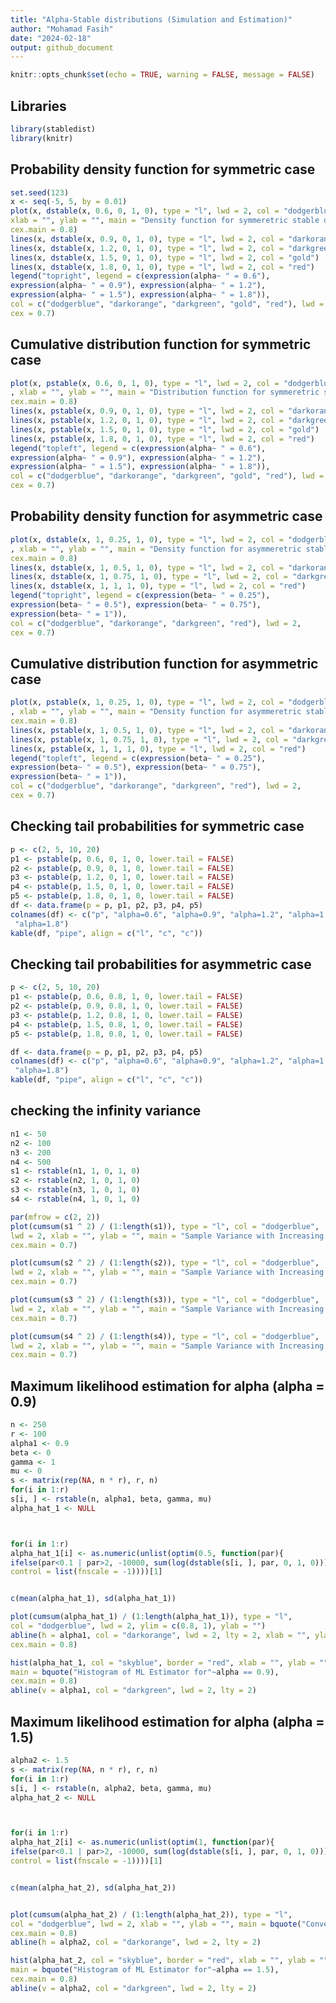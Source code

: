```yaml
---
title: "Alpha-Stable distributions (Simulation and Estimation)"
author: "Mohamad Fasih"
date: "2024-02-18"
output: github_document
---
```


```r
knitr::opts_chunk$set(echo = TRUE, warning = FALSE, message = FALSE)
```

## Libraries 
```r
library(stabledist)
library(knitr)
```

## Probability density function for symmetric case
```r
set.seed(123)
x <- seq(-5, 5, by = 0.01)
plot(x, dstable(x, 0.6, 0, 1, 0), type = "l", lwd = 2, col = "dodgerblue", 
xlab = "", ylab = "", main = "Density function for symmeretric stable distributions", 
cex.main = 0.8)
lines(x, dstable(x, 0.9, 0, 1, 0), type = "l", lwd = 2, col = "darkorange")
lines(x, dstable(x, 1.2, 0, 1, 0), type = "l", lwd = 2, col = "darkgreen")
lines(x, dstable(x, 1.5, 0, 1, 0), type = "l", lwd = 2, col = "gold")
lines(x, dstable(x, 1.8, 0, 1, 0), type = "l", lwd = 2, col = "red")
legend("topright", legend = c(expression(alpha~ " = 0.6"), 
expression(alpha~ " = 0.9"), expression(alpha~ " = 1.2"),
expression(alpha~ " = 1.5"), expression(alpha~ " = 1.8")), 
col = c("dodgerblue", "darkorange", "darkgreen", "gold", "red"), lwd = 2, 
cex = 0.7)

```


## Cumulative distribution function for symmetric case
```r
plot(x, pstable(x, 0.6, 0, 1, 0), type = "l", lwd = 2, col = "dodgerblue", ylim = c(0, 1), 
, xlab = "", ylab = "", main = "Distribution function for symmeretric stable distributions", 
cex.main = 0.8)
lines(x, pstable(x, 0.9, 0, 1, 0), type = "l", lwd = 2, col = "darkorange")
lines(x, pstable(x, 1.2, 0, 1, 0), type = "l", lwd = 2, col = "darkgreen")
lines(x, pstable(x, 1.5, 0, 1, 0), type = "l", lwd = 2, col = "gold")
lines(x, pstable(x, 1.8, 0, 1, 0), type = "l", lwd = 2, col = "red")
legend("topleft", legend = c(expression(alpha~ " = 0.6"), 
expression(alpha~ " = 0.9"), expression(alpha~ " = 1.2"),
expression(alpha~ " = 1.5"), expression(alpha~ " = 1.8")), 
col = c("dodgerblue", "darkorange", "darkgreen", "gold", "red"), lwd = 2, 
cex = 0.7)

```

## Probability density function for asymmetric case
```r
plot(x, dstable(x, 1, 0.25, 1, 0), type = "l", lwd = 2, col = "dodgerblue", 
, xlab = "", ylab = "", main = "Density function for asymmeretric stable distributions",
cex.main = 0.8)
lines(x, dstable(x, 1, 0.5, 1, 0), type = "l", lwd = 2, col = "darkorange")
lines(x, dstable(x, 1, 0.75, 1, 0), type = "l", lwd = 2, col = "darkgreen")
lines(x, dstable(x, 1, 1, 1, 0), type = "l", lwd = 2, col = "red")
legend("topright", legend = c(expression(beta~ " = 0.25"), 
expression(beta~ " = 0.5"), expression(beta~ " = 0.75"),
expression(beta~ " = 1")), 
col = c("dodgerblue", "darkorange", "darkgreen", "red"), lwd = 2, 
cex = 0.7)

```



## Cumulative distribution function for asymmetric case
```r
plot(x, pstable(x, 1, 0.25, 1, 0), type = "l", lwd = 2, col = "dodgerblue", ylim = c(0, 1), 
, xlab = "", ylab = "", main = "Density function for asymmeretric stable distributions", 
cex.main = 0.8)
lines(x, pstable(x, 1, 0.5, 1, 0), type = "l", lwd = 2, col = "darkorange")
lines(x, pstable(x, 1, 0.75, 1, 0), type = "l", lwd = 2, col = "darkgreen")
lines(x, pstable(x, 1, 1, 1, 0), type = "l", lwd = 2, col = "red")
legend("topleft", legend = c(expression(beta~ " = 0.25"), 
expression(beta~ " = 0.5"), expression(beta~ " = 0.75"),
expression(beta~ " = 1")), 
col = c("dodgerblue", "darkorange", "darkgreen", "red"), lwd = 2, 
cex = 0.7)

```

## Checking tail probabilities for symmetric case
```r
p <- c(2, 5, 10, 20)
p1 <- pstable(p, 0.6, 0, 1, 0, lower.tail = FALSE)
p2 <- pstable(p, 0.9, 0, 1, 0, lower.tail = FALSE)
p3 <- pstable(p, 1.2, 0, 1, 0, lower.tail = FALSE)
p4 <- pstable(p, 1.5, 0, 1, 0, lower.tail = FALSE)
p5 <- pstable(p, 1.8, 0, 1, 0, lower.tail = FALSE)
df <- data.frame(p = p, p1, p2, p3, p4, p5)
colnames(df) <- c("p", "alpha=0.6", "alpha=0.9", "alpha=1.2", "alpha=1.5",
 "alpha=1.8")
kable(df, "pipe", align = c("l", "c", "c"))
```


## Checking tail probabilities for asymmetric case

```r
p <- c(2, 5, 10, 20)
p1 <- pstable(p, 0.6, 0.8, 1, 0, lower.tail = FALSE)
p2 <- pstable(p, 0.9, 0.8, 1, 0, lower.tail = FALSE)
p3 <- pstable(p, 1.2, 0.8, 1, 0, lower.tail = FALSE)
p4 <- pstable(p, 1.5, 0.8, 1, 0, lower.tail = FALSE)
p5 <- pstable(p, 1.8, 0.8, 1, 0, lower.tail = FALSE)

df <- data.frame(p = p, p1, p2, p3, p4, p5)
colnames(df) <- c("p", "alpha=0.6", "alpha=0.9", "alpha=1.2", "alpha=1.5",
 "alpha=1.8")
kable(df, "pipe", align = c("l", "c", "c"))

```

## checking the infinity variance

```r
n1 <- 50
n2 <- 100
n3 <- 200
n4 <- 500
s1 <- rstable(n1, 1, 0, 1, 0)
s2 <- rstable(n2, 1, 0, 1, 0)
s3 <- rstable(n3, 1, 0, 1, 0)
s4 <- rstable(n4, 1, 0, 1, 0)

par(mfrow = c(2, 2))
plot(cumsum(s1 ^ 2) / (1:length(s1)), type = "l", col = "dodgerblue", 
lwd = 2, xlab = "", ylab = "", main = "Sample Variance with Increasing sample Size to 50", 
cex.main = 0.7)

plot(cumsum(s2 ^ 2) / (1:length(s2)), type = "l", col = "dodgerblue", 
lwd = 2, xlab = "", ylab = "", main = "Sample Variance with Increasing sample Size to 100", 
cex.main = 0.7)

plot(cumsum(s3 ^ 2) / (1:length(s3)), type = "l", col = "dodgerblue", 
lwd = 2, xlab = "", ylab = "", main = "Sample Variance with Increasing sample Size to 200", 
cex.main = 0.7)

plot(cumsum(s4 ^ 2) / (1:length(s4)), type = "l", col = "dodgerblue", 
lwd = 2, xlab = "", ylab = "", main = "Sample Variance with Increasing sample Size to 500", 
cex.main = 0.7)
```

## Maximum likelihood estimation for alpha (alpha = 0.9)
```r
n <- 250
r <- 100
alpha1 <- 0.9
beta <- 0
gamma <- 1
mu <- 0
s <- matrix(rep(NA, n * r), r, n)
for(i in 1:r)
s[i, ] <- rstable(n, alpha1, beta, gamma, mu)
alpha_hat_1 <- NULL



for(i in 1:r)
alpha_hat_1[i] <- as.numeric(unlist(optim(0.5, function(par){
ifelse(par<0.1 | par>2, -10000, sum(log(dstable(s[i, ], par, 0, 1, 0))))},
control = list(fnscale = -1))))[1]


c(mean(alpha_hat_1), sd(alpha_hat_1))

plot(cumsum(alpha_hat_1) / (1:length(alpha_hat_1)), type = "l", 
col = "dodgerblue", lwd = 2, ylim = c(0.8, 1), ylab = "")
abline(h = alpha1, col = "darkorange", lwd = 2, lty = 2, xlab = "", ylab = "", main = bquote("Convergenc of ML Estimator for"~alpha == 0.9), 
cex.main = 0.8)

hist(alpha_hat_1, col = "skyblue", border = "red", xlab = "", ylab = "", 
main = bquote("Histogram of ML Estimator for"~alpha == 0.9), 
cex.main = 0.8)
abline(v = alpha1, col = "darkgreen", lwd = 2, lty = 2)
```


## Maximum likelihood estimation for alpha (alpha = 1.5)
```r
alpha2 <- 1.5
s <- matrix(rep(NA, n * r), r, n)
for(i in 1:r)
s[i, ] <- rstable(n, alpha2, beta, gamma, mu)
alpha_hat_2 <- NULL



for(i in 1:r)
alpha_hat_2[i] <- as.numeric(unlist(optim(1, function(par){
ifelse(par<0.1 | par>2, -10000, sum(log(dstable(s[i, ], par, 0, 1, 0))))},
control = list(fnscale = -1))))[1]


c(mean(alpha_hat_2), sd(alpha_hat_2))


plot(cumsum(alpha_hat_2) / (1:length(alpha_hat_2)), type = "l", 
col = "dodgerblue", lwd = 2, xlab = "", ylab = "", main = bquote("Convergenc of ML Estimator for"~alpha == 1.5), 
cex.main = 0.8)
abline(h = alpha2, col = "darkorange", lwd = 2, lty = 2)

hist(alpha_hat_2, col = "skyblue", border = "red", xlab = "", ylab = "", 
main = bquote("Histogram of ML Estimator for"~alpha == 1.5), 
cex.main = 0.8)
abline(v = alpha2, col = "darkgreen", lwd = 2, lty = 2)

```















